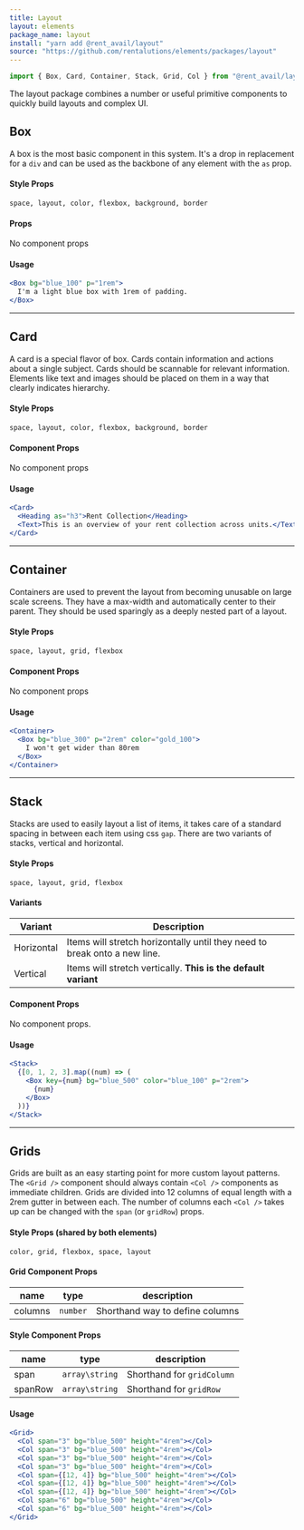 ```yaml
---
title: Layout
layout: elements
package_name: layout
install: "yarn add @rent_avail/layout"
source: "https://github.com/rentalutions/elements/packages/layout"
---
```


```js
import { Box, Card, Container, Stack, Grid, Col } from "@rent_avail/layout"
```

The layout package combines a number or useful primitive components to quickly build layouts and complex UI.

## Box

A box is the most basic component in this system. It's a drop in replacement for a `div` and can be used as the backbone of any element with the `as` prop.

#### Style Props

`space, layout, color, flexbox, background, border`

#### Props

No component props

#### Usage

```jsx live
<Box bg="blue_100" p="1rem">
  I'm a light blue box with 1rem of padding.
</Box>
```

---

## Card

A card is a special flavor of box. Cards contain information and actions about a single subject. Cards should be scannable for relevant information. Elements like text and images should be placed on them in a way that clearly indicates hierarchy.

#### Style Props

`space, layout, color, flexbox, background, border`

#### Component Props

No component props

#### Usage

```jsx live
<Card>
  <Heading as="h3">Rent Collection</Heading>
  <Text>This is an overview of your rent collection across units.</Text>
</Card>
```

---

## Container

Containers are used to prevent the layout from becoming unusable on large scale screens. They have a max-width and automatically center to their parent. They should be used sparingly as a deeply nested part of a layout.

#### Style Props

`space, layout, grid, flexbox`

#### Component Props

No component props

#### Usage

```jsx live
<Container>
  <Box bg="blue_300" p="2rem" color="gold_100">
    I won't get wider than 80rem
  </Box>
</Container>
```

---

## Stack

Stacks are used to easily layout a list of items, it takes care of a standard spacing in between each item using css `gap`. There are two variants of stacks, vertical and horizontal.

#### Style Props

`space, layout, grid, flexbox`

#### Variants

| Variant    | Description                                                               |
| ---------- | ------------------------------------------------------------------------- |
| Horizontal | Items will stretch horizontally until they need to break onto a new line. |
| Vertical   | Items will stretch vertically. **This is the default variant**            |

#### Component Props

No component props.

#### Usage

```jsx live
<Stack>
  {[0, 1, 2, 3].map((num) => (
    <Box key={num} bg="blue_500" color="blue_100" p="2rem">
      {num}
    </Box>
  ))}
</Stack>
```

---

## Grids

Grids are built as an easy starting point for more custom layout patterns. The `<Grid />` component should always contain `<Col />` components as immediate children. Grids are divided into 12 columns of equal length with a 2rem gutter in between each. The number of columns each `<Col />` takes up can be changed with the `span` (or `gridRow`) props.

#### Style Props (shared by both elements)

`color, grid, flexbox, space, layout`

#### Grid Component Props

| name    | type     | description                     |
| ------- | -------- | ------------------------------- |
| columns | `number` | Shorthand way to define columns |

#### Style Component Props

| name    | type           | description                |
| ------- | -------------- | -------------------------- |
| span    | `array\string` | Shorthand for `gridColumn` |
| spanRow | `array\string` | Shorthand for `gridRow`    |

#### Usage

```jsx live
<Grid>
  <Col span="3" bg="blue_500" height="4rem"></Col>
  <Col span="3" bg="blue_500" height="4rem"></Col>
  <Col span="3" bg="blue_500" height="4rem"></Col>
  <Col span="3" bg="blue_500" height="4rem"></Col>
  <Col span={[12, 4]} bg="blue_500" height="4rem"></Col>
  <Col span={[12, 4]} bg="blue_500" height="4rem"></Col>
  <Col span={[12, 4]} bg="blue_500" height="4rem"></Col>
  <Col span="6" bg="blue_500" height="4rem"></Col>
  <Col span="6" bg="blue_500" height="4rem"></Col>
</Grid>
```
